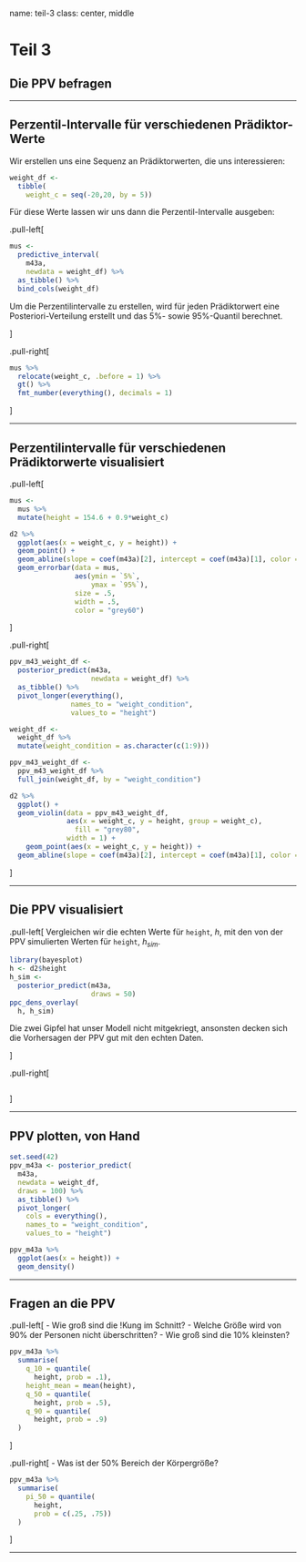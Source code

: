 
name: teil-3
class: center, middle 

# Teil 3

## Die PPV befragen

---

## Perzentil-Intervalle für verschiedenen Prädiktor-Werte


Wir erstellen uns eine Sequenz an Prädiktorwerten, die uns interessieren:

```r
weight_df <-
  tibble(
    weight_c = seq(-20,20, by = 5))
```


Für diese Werte lassen wir uns dann die Perzentil-Intervalle ausgeben:

.pull-left[
```r
mus <- 
  predictive_interval(
    m43a, 
    newdata = weight_df) %>% 
  as_tibble() %>% 
  bind_cols(weight_df)
```

Um die Perzentilintervalle zu erstellen, wird für jeden Prädiktorwert eine Posteriori-Verteilung erstellt und das 5%- sowie 95%-Quantil berechnet.


]

.pull-right[

```r
mus %>% 
  relocate(weight_c, .before = 1) %>% 
  gt() %>% 
  fmt_number(everything(), decimals = 1)
```




]

---

## Perzentilintervalle für verschiedenen Prädiktorwerte visualisiert

.pull-left[

```r
mus <- 
  mus %>% 
  mutate(height = 154.6 + 0.9*weight_c)

d2 %>% 
  ggplot(aes(x = weight_c, y = height)) +
  geom_point() +
  geom_abline(slope = coef(m43a)[2], intercept = coef(m43a)[1], color = "blue") +
  geom_errorbar(data = mus,
                aes(ymin = `5%`,
                    ymax = `95%`),
                size = .5,
                width = .5,
                color = "grey60")
```
]

.pull-right[


```r
ppv_m43_weight_df <-
  posterior_predict(m43a,
                    newdata = weight_df) %>% 
  as_tibble() %>% 
  pivot_longer(everything(),
               names_to = "weight_condition",
               values_to = "height")

weight_df <-
  weight_df %>% 
  mutate(weight_condition = as.character(c(1:9)))

ppv_m43_weight_df <- 
  ppv_m43_weight_df %>% 
  full_join(weight_df, by = "weight_condition")

d2 %>% 
  ggplot() +
  geom_violin(data = ppv_m43_weight_df,
              aes(x = weight_c, y = height, group = weight_c),
                fill = "grey80",
              width = 1) +
    geom_point(aes(x = weight_c, y = height)) +
  geom_abline(slope = coef(m43a)[2], intercept = coef(m43a)[1], color = "blue")
```


]


---

## Die PPV visualisiert

.pull-left[
Vergleichen wir die echten Werte für `height`, $h$, mit den von der PPV simulierten Werten für `height`, $h_{sim}$.

```r
library(bayesplot)
h <- d2$height
h_sim <- 
  posterior_predict(m43a, 
                    draws = 50)
ppc_dens_overlay(
  h, h_sim)
```

Die zwei Gipfel hat unser Modell nicht mitgekriegt, ansonsten decken sich die Vorhersagen der PPV gut mit den echten Daten.

]

.pull-right[

```r

```

]



---



## PPV plotten, von Hand



```r
set.seed(42)
ppv_m43a <- posterior_predict(
  m43a,
  newdata = weight_df,
  draws = 100) %>% 
  as_tibble() %>% 
  pivot_longer(
    cols = everything(),
    names_to = "weight_condition",
    values_to = "height")
```

```r
ppv_m43a %>% 
  ggplot(aes(x = height)) +
  geom_density()
```





---

## Fragen an die PPV

.pull-left[
- Wie groß sind die !Kung im Schnitt?
- Welche Größe wird von 90% der Personen nicht überschritten?
- Wie groß sind die 10% kleinsten?

```r
ppv_m43a %>% 
  summarise(
    q_10 = quantile(
      height, prob = .1),
    height_mean = mean(height),
    q_50 = quantile(
      height, prob = .5),
    q_90 = quantile(
      height, prob = .9)
  )
```

]

.pull-right[
- Was ist der 50% Bereich der Körpergröße?

```r
ppv_m43a %>% 
  summarise(
    pi_50 = quantile(
      height, 
      prob = c(.25, .75))
  )
```

]





---
